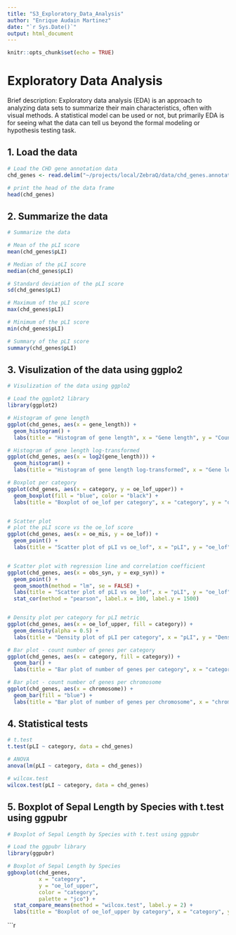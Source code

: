 ```yaml
---
title: "S3_Exploratory_Data_Analysis"
author: "Enrique Audain Martinez"
date: "`r Sys.Date()`"
output: html_document
---
```


```r
knitr::opts_chunk$set(echo = TRUE)
```


# Exploratory Data Analysis

Brief description:
Exploratory data analysis (EDA) is an approach to analyzing data sets to summarize their main characteristics, 
often with visual methods. A statistical model can be used or not, but primarily EDA is for seeing what the 
data can tell us beyond the formal modeling or hypothesis testing task. 


## 1. Load the data

```r

# Load the CHD gene annotation data
chd_genes <- read.delim("~/projects/local/ZebraQ/data/chd_genes.annotations.tsv", header = TRUE, sep = "\t")

# print the head of the data frame
head(chd_genes)

```

## 2. Summarize the data

```r

# Summarize the data

# Mean of the pLI score
mean(chd_genes$pLI) 

# Median of the pLI score
median(chd_genes$pLI)

# Standard deviation of the pLI score
sd(chd_genes$pLI)

# Maximum of the pLI score
max(chd_genes$pLI)

# Minimum of the pLI score
min(chd_genes$pLI)

# Summary of the pLI score
summary(chd_genes$pLI)

```

## 3. Visulization of the data using ggplo2

```r

# Visulization of the data using ggplo2

# Load the ggplot2 library
library(ggplot2)

# Histogram of gene length
ggplot(chd_genes, aes(x = gene_length)) + 
  geom_histogram() +
  labs(title = "Histogram of gene length", x = "Gene length", y = "Count")

# Histogram of gene length log-transformed
ggplot(chd_genes, aes(x = log2(gene_length))) + 
  geom_histogram() +
  labs(title = "Histogram of gene length log-transformed", x = "Gene length", y = "Count")

# Boxplot per category
ggplot(chd_genes, aes(x = category, y = oe_lof_upper)) + 
  geom_boxplot(fill = "blue", color = "black") +
  labs(title = "Boxplot of oe_lof per category", x = "category", y = "oe_lof")


# Scatter plot
# plot the pLI score vs the oe_lof score
ggplot(chd_genes, aes(x = oe_mis, y = oe_lof)) + 
  geom_point() +
  labs(title = "Scatter plot of pLI vs oe_lof", x = "pLI", y = "oe_lof")


# Scatter plot with regression line and correlation coefficient
ggplot(chd_genes, aes(x = obs_syn, y = exp_syn)) + 
  geom_point() +
  geom_smooth(method = "lm", se = FALSE) +
  labs(title = "Scatter plot of pLI vs oe_lof", x = "pLI", y = "oe_lof") +
  stat_cor(method = "pearson", label.x = 100, label.y = 1500)


# Density plot per category for pLI metric
ggplot(chd_genes, aes(x = oe_lof_upper, fill = category)) + 
  geom_density(alpha = 0.5) +
  labs(title = "Density plot of pLI per category", x = "pLI", y = "Density")

# Bar plot - count number of genes per category
ggplot(chd_genes, aes(x = category, fill = category)) + 
  geom_bar() +
  labs(title = "Bar plot of number of genes per category", x = "category", y = "Count")

# Bar plot - count number of genes per chromosome
ggplot(chd_genes, aes(x = chromosome)) + 
  geom_bar(fill = "blue") +
  labs(title = "Bar plot of number of genes per chromosome", x = "chromosome", y = "Count")

```

## 4. Statistical tests

```r


# t.test
t.test(pLI ~ category, data = chd_genes)

# ANOVA
anova(lm(pLI ~ category, data = chd_genes))

# wilcox.test
wilcox.test(pLI ~ category, data = chd_genes)

```


## 5. Boxplot of Sepal Length by Species with t.test using ggpubr

```r

# Boxplot of Sepal Length by Species with t.test using ggpubr

# Load the ggpubr library
library(ggpubr)

# Boxplot of Sepal Length by Species
ggboxplot(chd_genes, 
          x = "category", 
          y = "oe_lof_upper",
          color = "category", 
          palette = "jco") +
  stat_compare_means(method = "wilcox.test", label.y = 2) +
  labs(title = "Boxplot of oe_lof_upper by category", x = "category", y = "oe_lof_upper")

```


```r